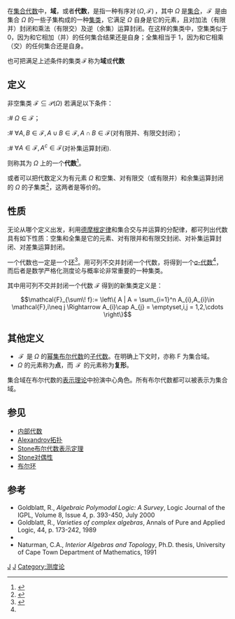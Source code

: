 {{NoteTA
|G1 = Math
}}
{{About|集合代数中的代数|数学分支|代数}}
在[[集合代数|集合代数]]中，'''域'''，或者'''代数'''，是指一种有序对<math>\,(\Omega,\mathcal{F})\,</math>，其中 <math>\Omega</math> 是[[集合|集合]]，<math>\,\mathcal{F}\,</math> 是由集合 <math> \Omega </math> 的一些子集构成的一种[[类_(数学)|集类]]，它满足 <math> \Omega </math> 自身是它的元素，且对加法（有限并）封闭和乘法（有限交）及逆（余集）运算封闭。在这样的集类中，空集类似于 0，因为和它相加（并）的任何集合结果还是自身；全集相当于 1，因为和它相乘（交）的任何集合还是自身。

也可把满足上述条件的集类<math>\,\mathcal{F}\,</math>称为'''域'''或'''代数'''

==定义==

非空集类 <math>\mathcal{F} \subseteq \mathcal{P}(\Omega)</math> 若满足以下条件：

:# <math>\Omega \in \mathcal{F}</math>；
:# <math>\forall A,B\in \mathcal{F},A\cup B\in \mathcal{F} ,A\cap B\in \mathcal{F}</math>(对有限并、有限交封闭)；
:# <math>\forall A\in \mathcal{F},A^{c}\in \mathcal{F}</math>(对补集运算封闭).

则称其为 <math> \Omega </math> 上的一个'''代数'''<ref>{{citebook | author = A.H.施利亚耶夫 | title= 概率（第一卷）（修订和补充第三版） | publisher= 高等教育出版社 | pages = 134 | ISBN = 978-7-04-022059-9}}</ref>。

或者可以把代数定义为有元素 <math> \Omega </math> 和空集、对有限交（或有限并）和余集运算封闭的 <math> \Omega </math> 的子集类<ref name=book1>{{citebook | author = 严加安 | title = 测度论讲义 | publisher = 科学出版社 | pages = 4 | ISBN = 978-7-03-013409-7}}</ref>，这两者是等价的。

==性质==
无论从哪个定义出发，利用[[德摩根定律#形式表示|德摩根定律]]和集合交与并运算的分配律，都可列出代数具有如下性质：空集和全集是它的元素、对有限并和有限交封闭、对补集运算封闭、对差集运算封闭。

一个代数也一定是一个[[环|环]]<ref>{{citebook | author = 程士宏 | title = 测度论与概率论基础 | publisher = 北京大学出版社 | pages = 5 | ISBN = 978-7-301-06345-3}}</ref>。用可列不交并封闭一个代数，将得到一个[[σ-代数|σ-代数]]<ref name=book1/>{{Rp|5}}，而后者是数学严格化测度论与概率论非常重要的一种集类。

其中用可列不交并封闭一个代数 <math>\mathcal{F}</math> 得到的新集类定义是：

:<math>\mathcal{F}_{\sum\! f}:= 
\left\{ A | A = \sum_{i=1}^n A_{i},A_{i}\in \mathcal{F},i\neq j \Rightarrow A_{i}\cap A_{j} = \emptyset,i,j = 1,2,\cdots \right\}</math>

==其他定义==

* <math>\,\mathcal{F}\,</math> 是 <math> \Omega </math> 的[[幂集|幂集]][[布尔代数|布尔代数]]的[[子代数|子代数]]。在明确上下文时，亦称 F 为集合域。
* <math> \Omega </math> 的元素称为'''点'''，而 <math>\,\mathcal{F}\,</math> 的元素称为'''复形'''。 

集合域在布尔代数的[[表示理论|表示理论]]中扮演中心角色。所有布尔代数都可以被表示为集合域。

== 参见 ==

* [[内部代数|内部代数]]
* [[Alexandrov拓扑|Alexandrov拓扑]]
* [[Stone布尔代数表示定理|Stone布尔代数表示定理]]
* [[Stone对偶性|Stone对偶性]]
* [[布尔环|布尔环]]

==参考==

{{reflist}}

* Goldblatt, R., ''Algebraic Polymodal Logic: A Survey'', Logic Journal of the IGPL, Volume 8, Issue 4, p. 393-450, July 2000
* Goldblatt, R., ''Varieties of complex algebras'', Annals of Pure and Applied Logic, 44, p. 173-242, 1989
* {{cite book
 | last = Johnstone
 | first = Peter T.
 | authorlink = 
 | year = 1982
 | title = Stone spaces
 | edition = 3rd edition
 | publisher = Cambridge University Press
 | location = Cambridge
 | id = ISBN 0-521-33779-8
}}
* Naturman, C.A., ''Interior Algebras and Topology'', Ph.D. thesis, University of Cape Town Department of Mathematics, 1991


[[Category:布尔代数|J]]
[[Category:集合族|J]]
[[Category:测度论|Category:测度论]]